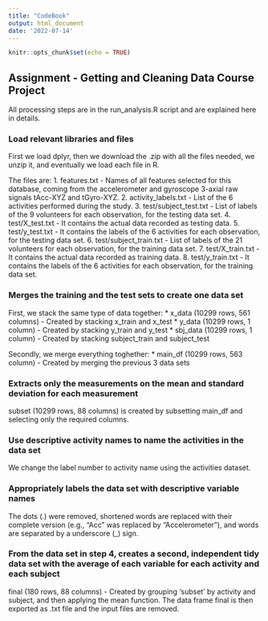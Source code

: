```yaml
---
title: "CodeBook"
output: html_document
date: '2022-07-14'
---
```


```r
knitr::opts_chunk$set(echo = TRUE)
```

## Assignment - Getting and Cleaning Data Course Project

All processing steps are in the run_analysis.R script and are explained here in details.

### Load relevant libraries and files
First we load dplyr, then we download the .zip with all the files needed, we unzip it, and eventually we load each file in R.

The files are:
1. features.txt - Names of all features selected for this database, coming from the accelerometer and gyroscope 3-axial raw signals tAcc-XYZ and tGyro-XYZ.
2. activity_labels.txt - List of the 6 activities performed during the study.
3. test/subject_test.txt - List of labels of the 9 volunteers for each observation, for the testing data set.
4. test/X_test.txt - It contains the actual data recorded as testing data.
5. test/y_test.txt - It contains the labels of the 6 activities for each observation, for the testing data set.
6. test/subject_train.txt - List of labels of the 21 volunteers for each observation, for the training data set.
7. test/X_train.txt - It contains the actual data recorded as training data.
8. test/y_train.txt - It contains the labels of the 6 activities for each observation, for the training data set.

### Merges the training and the test sets to create one data set
First, we stack the same type of data together:
* x_data (10299 rows, 561 columns) - Created by stacking x_train and x_test 
* y_data (10299 rows, 1 column) - Created by stacking y_train and y_test 
* sbj_data (10299 rows, 1 column) - Created by stacking subject_train and subject_test

Secondly, we merge everything toghether:
* main_df (10299 rows, 563 column) - Created by merging the previous 3 data sets

### Extracts only the measurements on the mean and standard deviation for each measurement
subset (10299 rows, 88 columns) is created by subsetting main_df and selecting only the required columns.

### Use descriptive activity names to name the activities in the data set
We change the label number to activity name using the activities dataset.

### Appropriately labels the data set with descriptive variable names
The dots (.) were removed, shortened words are replaced with their complete version (e.g., "Acc" was replaced by "Accelerometer"), and words are separated by a underscore (_) sign.

### From the data set in step 4, creates a second, independent tidy data set with the average of each variable for each activity and each subject
final (180 rows, 88 columns) - Created by grouping 'subset' by activity and subject, and then applying the mean function.
The data frame final is then exported as .txt file and the input files are removed.

